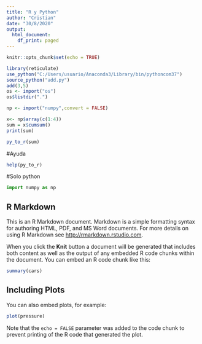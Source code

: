 ```yaml
---
title: "R y Python"
author: "Cristian"
date: "30/8/2020"
output:
  html_document:
    df_print: paged
---
```


```r
knitr::opts_chunk$set(echo = TRUE)
```

```r
library(reticulate)
use_python("C:/Users/usuario/Anaconda3/Library/bin/pythoncom37")
source_python("add.py")
add(3,5)
os <- import("os")
os$listdir(".")


```



```r
np <- import("numpy",convert = FALSE)

x<- np$array(c(1:4))
sum = x$cumsum()
print(sum)

py_to_r(sum)


```

#Ayuda
```r
help(py_to_r)
```


#Solo python

```python
import numpy as np


```



## R Markdown

This is an R Markdown document. Markdown is a simple formatting syntax for authoring HTML, PDF, and MS Word documents. For more details on using R Markdown see <http://rmarkdown.rstudio.com>.

When you click the **Knit** button a document will be generated that includes both content as well as the output of any embedded R code chunks within the document. You can embed an R code chunk like this:

```r
summary(cars)
```

## Including Plots

You can also embed plots, for example:

```r
plot(pressure)
```

Note that the `echo = FALSE` parameter was added to the code chunk to prevent printing of the R code that generated the plot.

